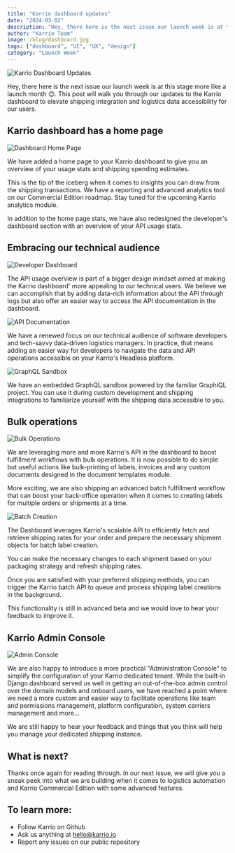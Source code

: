 ```yaml
---
title: "Karrio dashboard updates"
date: "2024-03-02"
description: "Hey, there here is the next issue our launch week is at this stage more like a launch month 😊. This post will walk you through our updates to the Karrio dashboard to elevate shipping integration and logistics data accessibility for our users."
author: "Karrio Team"
image: /blog/dashboard.jpg
tags: ["dashboard", "UI", "UX", "design"]
category: "Launch Week"
---
```


![Karrio Dashboard Updates](/blog/dashboard.jpg)

Hey, there here is the next issue our launch week is at this stage more like a launch month 😊. This post will walk you through our updates to the Karrio dashboard to elevate shipping integration and logistics data accessibility for our users.

## Karrio dashboard has a home page

![Dashboard Home Page](/blog/dashboard_one.png)

We have added a home page to your Karrio dashboard to give you an overview of your usage stats and shipping spending estimates.

This is the tip of the iceberg when it comes to insights you can draw from the shipping transactions. We have a reporting and advanced analytics tool on our Commercial Edition roadmap. Stay tuned for the upcoming Karrio analytics module.

In addition to the home page stats, we have also redesigned the developer's dashboard section with an overview of your API usage stats.

## Embracing our technical audience

![Developer Dashboard](/blog/dashboard3.png)

The API usage overview is part of a bigger design mindset aimed at making the Karrio dashboard' more appealing to our technical users. We believe we can accomplish that by adding data-rich information about the API through logs but also offer an easier way to access the API documentation in the dashboard.

![API Documentation](/blog/dashboard5.png)

We have a renewed focus on our technical audience of software developers and tech-savvy data-driven logistics managers. In practice, that means adding an easier way for developers to navigate the data and API operations accessible on your Karrio's Headless platform.

![GraphQL Sandbox](/blog/dashboard7.png)

We have an embedded GraphQL sandbox powered by the familiar GraphiQL project. You can use it during custom development and shipping integrations to familiarize yourself with the shipping data accessible to you.

## Bulk operations

![Bulk Operations](/blog/dashboard4.png)

We are leveraging more and more Karrio's API in the dashboard to boost fulfillment workflows with bulk operations. It is now possible to do simple but useful actions like bulk-printing of labels, invoices and any custom documents designed in the document templates module.

More exciting, we are also shipping an advanced batch fulfillment workflow that can boost your back-office operation when it comes to creating labels for multiple orders or shipments at a time.

![Batch Creation](/blog/dashboardtwo.png)

The Dashboard leverages Karrio's scalable API to efficiently fetch and retrieve shipping rates for your order and prepare the necessary shipment objects for batch label creation.

You can make the necessary changes to each shipment based on your packaging strategy and refresh shipping rates.

Once you are satisfied with your preferred shipping methods, you can trigger the Karrio batch API to queue and process shipping label creations in the background.

This functionality is still in advanced beta and we would love to hear your feedback to improve it.

## Karrio Admin Console

![Admin Console](/blog/dashboard6.png)

We are also happy to introduce a more practical "Administration Console" to simplify the configuration of your Karrio dedicated tenant. While the built-in Django dashboard served us well in getting an out-of-the-box admin control over the domain models and onboard users, we have reached a point where we need a more custom and easier way to facilitate operations like team and permissions management, platform configuration, system carriers management and more...

We are still happy to hear your feedback and things that you think will help you manage your dedicated shipping instance.

## What is next?

Thanks once again for reading through. In our next issue, we will give you a sneak peek into what we are building when it comes to logistics automation and Karrio Commercial Edition with some advanced features.

## To learn more:

- Follow Karrio on Github
- Ask us anything at hello@karrio.io
- Report any issues on our public repository
